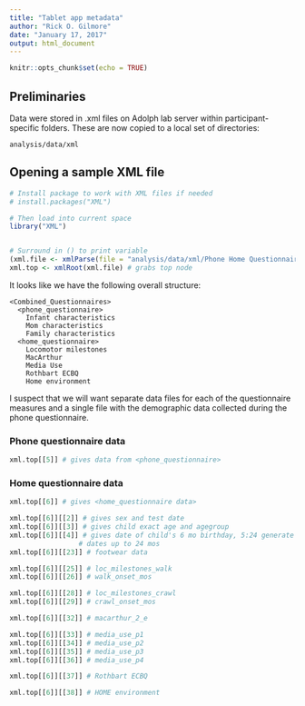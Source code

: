 ```yaml
---
title: "Tablet app metadata"
author: "Rick O. Gilmore"
date: "January 17, 2017"
output: html_document
---
```


```r
knitr::opts_chunk$set(echo = TRUE)
```

## Preliminaries

Data were stored in .xml files on Adolph lab server within participant-specific folders. These are now copied to a local set of directories:

`analysis/data/xml`

## Opening a sample XML file

```r

# Install package to work with XML files if needed
# install.packages("XML")

# Then load into current space
library("XML")


# Surround in () to print variable
(xml.file <- xmlParse(file = "analysis/data/xml/Phone Home Questionnaires 20160929_2016-10-03_10-52-44.xml"))
xml.top <- xmlRoot(xml.file) # grabs top node
```

It looks like we have the following overall structure:

```
<Combined_Questionnaires>
  <phone_questionnaire>
    Infant characteristics
    Mom characteristics
    Family characteristics
  <home_questionnaire>
    Locomotor milestones
    MacArthur
    Media Use
    Rothbart ECBQ
    Home environment
```

I suspect that we will want separate data files for each of the questionnaire measures and a single file with the demographic data collected during the phone questionnaire.

### Phone questionnaire data

```r
xml.top[[5]] # gives data from <phone_questionnaire>
```

### Home questionnaire data

```r
xml.top[[6]] # gives <home_questionnaire data>

xml.top[[6]][[2]] # gives sex and test date
xml.top[[6]][[3]] # gives child exact age and agegroup
xml.top[[6]][[4]] # gives date of child's 6 mo birthday, 5:24 generate similar
                 # dates up to 24 mos
xml.top[[6]][[23]] # footwear data

xml.top[[6]][[25]] # loc_milestones_walk
xml.top[[6]][[26]] # walk_onset_mos

xml.top[[6]][[28]] # loc_milestones_crawl
xml.top[[6]][[29]] # crawl_onset_mos

xml.top[[6]][[32]] # macarthur_2_e

xml.top[[6]][[33]] # media_use_p1
xml.top[[6]][[34]] # media_use_p2
xml.top[[6]][[35]] # media_use_p3
xml.top[[6]][[36]] # media_use_p4

xml.top[[6]][[37]] # Rothbart ECBQ

xml.top[[6]][[38]] # HOME environment
```